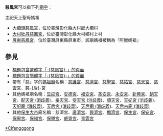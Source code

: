 '''慈鳳宮'''可以指下列[[廟宇|廟宇]]：

;主祀天上聖母媽祖
*[[大橋頭慈鳳宮|大橋頭慈鳳宮]]，位於臺灣彰化縣大村鄉大橋村
*[[大村牡丹慈鳳宮|大村牡丹慈鳳宮]]，位於臺灣彰化縣大村鄉村上村
*[[屏東慈鳳宮|屏東慈鳳宮]]，位於臺灣屏東縣屏東市，該廟媽祖被稱為「阿猴媽祖」

== 參見 ==
* [[Special:Search/intitle:"慈鳳宮"|標題包含繁體字「-{慈鳳宮}-」的頁面]]
* [[Special:Search/intitle:"慈凤宫"|標題包含簡體字「-{慈凤宫}-」的頁面]]
* 帶有「慈」字的[[媽祖廟|媽祖廟]]名稱：[[慈護宮|慈護宮]]、[[慈濟宮|慈濟宮]]、[[慈聖宮|慈聖宮]]、[[慈祐宮|慈祐宮]]、[[慈天宮|慈天宮]]、[[慈雲宮|慈雲宮]]、[[慈后宮|慈-{后}-宮]]
* 其他媽祖廟名稱：[[显应宫|显应宫]]、[[安德宮|安德宮]]、[[福安宮|福安宮]]、[[圣安宫|圣安宫]]、[[永安宮|永安宮]]、[[新興宮|新興宮]]、[[朝天宮|朝天宮]]、[[配天宮_(消歧義)|配天宮 (消歧義)]]、[[奉天宮|奉天宮]]、[[受天宮_(消歧義)|受天宮 (消歧義)]]、[[順天宮|順天宮]]、[[天妃宮_(消歧義)|天妃宮 (消歧義)]]、[[天妃廟_(消歧義)|天妃廟 (消歧義)]]、[[天后宮_(消歧義)|天后宮 (消歧義)]]、[[天后廟_(消歧義)|天后廟 (消歧義)]]、[[天后古廟_(消歧義)|天后古廟 (消歧義)]]
* 其他[[保生大帝|保生大帝]]廟名稱：慈濟宮、[[廣濟宮|廣濟宮]]、[[興濟宮|興濟宮]]、[[顯濟宮|顯濟宮]]、[[保生宮|保生宮]]、[[保安宮|保安宮]]、[[保寧宮|保寧宮]]、[[保福宮|保福宮]]、[[保興宮|保興宮]]、[[威靈宮|威靈宮]]、[[青雲宮|青雲宮]]

{{Disambiguation|Cat=三字廟宇消歧義|Cifenggong}}
[[Category:媽祖廟|*Cifengggong]]